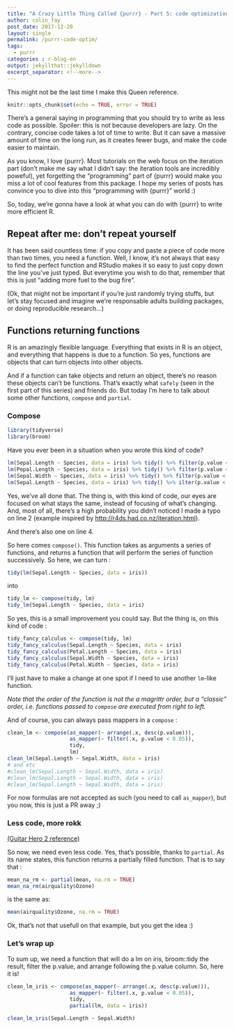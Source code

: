 ```yaml
---
title: "A Crazy Little Thing Called {purrr} - Part 5: code optimization"
author: colin_fay
post_date: 2017-12-20
layout: single
permalink: /purrr-code-optim/
tags:
  - purrr
categories : r-blog-en
output: jekyllthat::jekylldown
excerpt_separator: <!--more-->
---
```

This might not be the last time I make this Queen reference. 

<!--more-->

```r
knitr::opts_chunk$set(echo = TRUE, error = TRUE)
```

There's a general saying in programming that you should try to write as less code as possible. Spoiler: this is not because developers are lazy. On the contrary, concise code takes a lot of time to write. But it can save a massive amount of time on the long run, as it creates fewer bugs, and make the code easier to maintain. 

As you know, I love {purrr}. Most tutorials on the web focus on the iteration part (don't make me say what I didn't say: the iteration tools are incredibly poweful), yet forgetting the "programming" part of {purrr} would make you miss a lot of cool features from this package. I hope my series of posts has convince you to dive into this "programming with {purrr}" world :) 

So, today, we're gonna have a look at what you can do with {purrr} to write more efficient R. 

## Repeat after me: don't repeat yourself

It has been said countless time: if you copy and paste a piece of code more than two times, you need a function. Well, I know, it's not always that easy to find the perfect function and RStudio makes it so easy to just copy down the line you've just typed. But everytime you wish to do that, remember that this is just "adding more fuel to the bug fire".

(Ok, that might not be important if you're just randomly trying stuffs, but let's stay focused and imagine we're responsable adults building packages, or doing reproducible research...)

## Functions returning functions 

R is an amazingly flexible language. Everything that exists in R is an object, and everything that happens is due to a function. So yes, functions are objects that can turn objects into other objects. 

And if a function can take objects and return an object, there's no reason these objects can't be functions. That's exactly what `safely` (seen in the first part of this series) and friends do. But today I'm here to talk about some other functions, `compose` and `partial`. 

### Compose 

```r
library(tidyverse)
library(broom)
```

Have you ever been in a situation when you wrote this kind of code? 

```r
lm(Sepal.Length ~ Species, data = iris) %>% tidy() %>% filter(p.value < 0.05)
lm(Pepal.Length ~ Species, data = iris) %>% tidy() %>% filter(p.value < 0.05)
lm(Sepal.Width ~ Species, data = iris) %>% tidy() %>% filter(p.value < 0.05)
lm(Sepal.Length ~ Species, data = iris) %>% tidy() %>% ilter(p.value < 0.05)
```

Yes, we've all done that. The thing is, with this kind of code, our eyes are focused on what stays the same, instead of focusing of what's changing. And, most of all, there's a high probability you didn't noticed I made a typo on line 2 (example inspired by [http://r4ds.had.co.nz/iteration.html](http://r4ds.had.co.nz/iteration.html)).

And there's also one on line 4. 

So here comes `compose()`. This function takes as arguments a series of functions, and returns a function that will perform the series of function successively. So here, we can turn : 

```r
tidy(lm(Sepal.Length ~ Species, data = iris))
```

into 

```r
tidy_lm <- compose(tidy, lm)
tidy_lm(Sepal.Length ~ Species, data = iris)
```

So yes, this is a small improvement you could say. But the thing is, on this kind of code : 

```r
tidy_fancy_calculus <- compose(tidy, lm)
tidy_fancy_calculus(Sepal.Length ~ Species, data = iris)
tidy_fancy_calculus(Petal.Length ~ Species, data = iris)
tidy_fancy_calculus(Sepal.Width ~ Species, data = iris)
tidy_fancy_calculus(Petal.Width ~ Species, data = iris)
```

I'll just have to make a change at one spot if I need to use another `lm`-like function. 

_Note that the order of the function is not the a magrittr order, but a "classic" order, i.e. functions passed to `compose` are executed from right to left. _

And of course, you can always pass mappers in a `compose` :

```r
clean_lm <- compose(as_mapper(~ arrange(.x, desc(p.value))), 
                    as_mapper(~ filter(.x, p.value < 0.05)),
                    tidy, 
                    lm)
clean_lm(Sepal.Length ~ Sepal.Width, data = iris)
# and etc
#clean_lm(Sepal.Length ~ Sepal.Width, data = iris)
#clean_lm(Sepal.Length ~ Sepal.Width, data = iris)
#clean_lm(Sepal.Length ~ Sepal.Width, data = iris)
```

For now formulas are not accepted as such (you need to call `as_mapper`), but you now, this is just a PR away ;) 

### Less code, more rokk

[(Guitar Hero 2 reference)](https://www.youtube.com/watch?v=q2eBtnxA8SA)

So now, we need even less code. Yes, that's possible, thanks to `partial`. As its name states, this function returns a partially filled function. That is to say that :

```r
mean_na_rm <- partial(mean, na.rm = TRUE)
mean_na_rm(airquality$Ozone)
```

is the same as:

```r
mean(airquality$Ozone, na.rm = TRUE)
```

Ok, that's not that usefull on that example, but you get the idea :) 

### Let's wrap up

To sum up, we need a function that will do a lm on iris, broom::tidy the result, filter the p.value, and arrange following the p.value column. So, here it is! 

```r
clean_lm_iris <- compose(as_mapper(~ arrange(.x, desc(p.value))), 
                    as_mapper(~ filter(.x, p.value < 0.05)),
                    tidy, 
                    partial(lm, data = iris))

clean_lm_iris(Sepal.Length ~ Sepal.Width)
```

